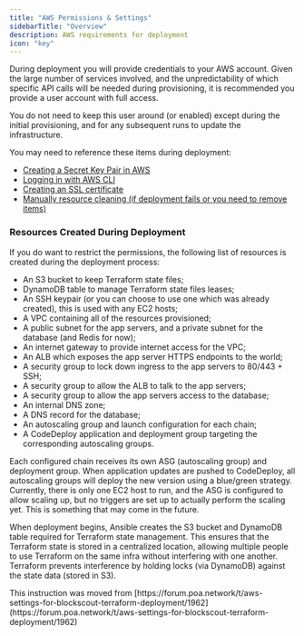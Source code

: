 ```yaml
---
title: "AWS Permissions & Settings"
sidebarTitle: "Overview"
description: AWS requirements for deployment
icon: "key"
---
```


During deployment you will provide credentials to your AWS account. Given the large number of services involved, and the unpredictability of which specific API calls will be needed during provisioning, it is recommended you provide a user account with full access.

You do not need to keep this user around (or enabled) except during the initial provisioning, and for any subsequent runs to update the infrastructure.

You may need to reference these items during deployment:

* [Creating a Secret Key Pair in AWS](/setup/deployment/ansible-deployment/aws-permissions/creating-a-secret-key-pair)
* [Logging in with AWS CLI](/setup/deployment/ansible-deployment/aws-permissions/login-with-aws-cli)
* [Creating an SSL certificate](/setup/deployment/ansible-deployment/aws-permissions/creating-an-aws-certificate-for-ssl)
* [Manually resource cleaning (if deployment fails or you need to remove items)](/setup/deployment/ansible-deployment/aws-permissions/manually-cleaning-terraform-related-instances)

### Resources Created During Deployment

If you do want to restrict the permissions, the following list of resources is created during the deployment process:

* An S3 bucket to keep Terraform state files;
* DynamoDB table to manage Terraform state files leases;
* An SSH keypair (or you can choose to use one which was already created), this is used with any EC2 hosts;
* A VPC containing all of the resources provisioned;
* A public subnet for the app servers, and a private subnet for the database (and Redis for now);
* An internet gateway to provide internet access for the VPC;
* An ALB which exposes the app server HTTPS endpoints to the world;
* A security group to lock down ingress to the app servers to 80/443 + SSH;
* A security group to allow the ALB to talk to the app servers;
* A security group to allow the app servers access to the database;
* An internal DNS zone;
* A DNS record for the database;
* An autoscaling group and launch configuration for each chain;
* A CodeDeploy application and deployment group targeting the corresponding autoscaling groups.

Each configured chain receives its own ASG (autoscaling group) and deployment group. When application updates are pushed to CodeDeploy, all autoscaling groups will deploy the new version using a blue/green strategy. Currently, there is only one EC2 host to run, and the ASG is configured to allow scaling up, but no triggers are set up to actually perform the scaling yet. This is something that may come in the future.

When deployment begins, Ansible creates the S3 bucket and DynamoDB table required for Terraform state management. This ensures that the Terraform state is stored in a centralized location, allowing multiple people to use Terraform on the same infra without interfering with one another. Terraform prevents interference by holding locks (via DynamoDB) against the state data (stored in S3).

<Tip>
This instruction was moved from [https://forum.poa.network/t/aws-settings-for-blockscout-terraform-deployment/1962](https://forum.poa.network/t/aws-settings-for-blockscout-terraform-deployment/1962)

</Tip>